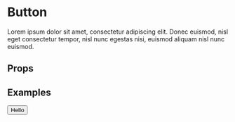 
<Meta title="Components/Button" component={Button}/>

# Button

Lorem ipsum dolor sit amet, consectetur adipiscing elit. Donec euismod, nisl eget consectetur tempor, nisl nunc egestas nisi, euismod aliquam nisl nunc euismod.

## Props

<ArgsTable of={Button}/>

## Examples

<Canvas>
  <Story name="Default">
    <Button>Hello</Button>
  </Story>
</Canvas>
